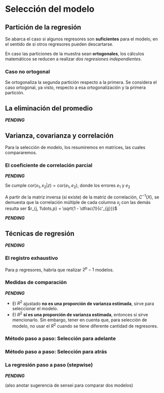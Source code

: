 # Selección del modelo {-}

## Partición de la regresión

Se abarca el caso si algunos regresores son **suficientes** para el modelo,
en el sentido de si otros regresores pueden descartarse.

En caso las particiones de la muestra sean **ortogonales**, los cálculos
matemáticos se reducen a realizar *dos regresiones independientes*.

### Caso no ortogonal

Se ortogonaliza la segunda partición respecto a la primera.
Se considera el caso ortogonal, ya visto, respecto a esa ortogonalización y la primera partición.


## La eliminación del promedio

***PENDING***

## Varianza, covarianza y correlación

Para la selección de modelo, los resumiremos en matrices, las cuales compararemos.

### El coeficiente de correlación parcial

***PENDING***

Se cumple $\text{cor}(x_1, x_2 | z) = \text{cor}(e_1, e_2)$, donde los errores $e_1$ y $e_2$

A partir de la matriz inversa (si existe) de la matriz de correlación, $C^{-1}(X)$,
se demuesta que la correlación múltiple de cada columna $x_j$ con las demás
resulta ser $r_{j, 1\dots,p} = \sqrt{1 - \dfrac{1}{c'_{jj}}}$

***PENDING***

## Técnicas de regresión

***PENDING***

### El registro exhaustivo

Para p regresores, habría que realizar $2^p - 1$ modelos.

### Medidas de comparación

***PENDING***

- El $R^2$ ajustado **no es una proporción de varianza estimada**, sirve para seleccionar el modelo.
- El $R^2$ **sí es una proporción de varianza estimada**, entonces sí sirve mencionarlo. 
Sin embargo, tener en cuenta que, para selección de modelo, no usar el $R^2$ cuando se tiene diferente
cantidad de regresores.

### Método paso a paso: Selección para adelante

### Método paso a paso: Selección para atrás

### La regresión paso a paso (stepwise)

***PENDING***

(also anotar sugerencia de sensei para comparar dos modelos)
